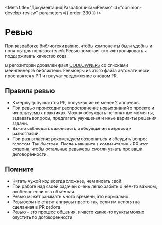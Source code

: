 
<Meta
  title="Документация|Разработчикам/Ревью"
  id="common-develop-review"
  parameters={{ order: 330 }}
/>

# Ревью

При разработке библиотеки важно, чтобы компоненты были удобны и понятны для пользователей. Ревью помогает это контролировать и поддерживать качество кода.

В репозиторий добавлен файл [CODEOWNERS](https://github.com/consta-design-system/uikit/blob/master/.github/CODEOWNERS) со списками мейнтейнеров библиотеки. Ревьюеры из этого файла автоматически проставятся у PR и получат уведомление о новом PR.

## Правила ревью

- К мержу допускаются PR, получившие не менее 2 аппрувов.
- При ревью происходит распространение новых знаний о проекте и используемых практиках. Можно обсуждать непонятные моменты, задавать вопросы, предлагать улучшения и иные варианты решения задачи.
- Важно соблюдать вежливость в обсуждении вопросов и разногласий.
- При разногласиях рекомендуем созвониться и обсудить вопрос голосом. Так быстрее. После напишите в комментарии к PR итог созвона, чтобы остальные ревьюеры смогли узнать про ваши договоренности.

## Помните

- Читать чужой код всегда сложнее, чем писать свой.
- При работе над своей задачей очень легко забыть о чём-то важном, особенно если она объёмная.
- Ревью может занимать много времени, это нормально.
- Ревьюеры не ставят аппрувы просто так, если им непонятна сделанная в PR работа.
- Ревью – это процесс общения, и часто какие-то пункты можно опустить по договоренности.
